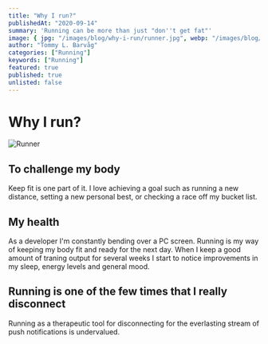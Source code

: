 ```yaml
---
title: "Why I run?"
publishedAt: "2020-09-14"
summary: 'Running can be more than just "don''t get fat"'
image: { jpg: "/images/blog/why-i-run/runner.jpg", webp: "/images/blog/why-i-commit/runner.webp" }
author: "Tommy L. Barvåg"
categories: ["Running"]
keywords: ["Running"]
featured: true
published: true
unlisted: false
---
```



# Why I run?

<Image
  variant="blog"
  jpg="/images/blog/why-i-run/runner.jpg"
  webp="/images/blog/why-i-run/runner.webp"
  alt="Runner"
  loading="eager"
/>

## To challenge my body

Keep fit is one part of it. I love achieving a goal such as running a new distance, setting a new personal best, or checking a race off my bucket list.

<StravaRunningGoals variant="cards.small" my={4} />

## My health

As a developer I'm constantly bending over a PC screen. Running is my way of keeping my body
fit and ready for the next day. When I keep a good amount of traning output for several
weeks I start to notice improvements in my sleep, energy levels and general mood.

## Running is one of the few times that I really disconnect

Running as a therapeutic tool for disconnecting for the everlasting stream of push
notifications is undervalued.

<LastStravaActivity />
